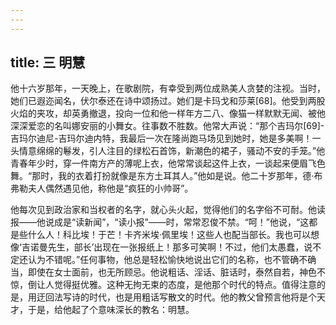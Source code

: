 ```yaml
---
---
---
```

title: 三 明慧
---




他十六岁那年，一天晚上，在歌剧院，有幸受到两位成熟美人贪婪的注视。当时，她们已遐迩闻名，伏尔泰还在诗中颂扬过。她们是卡玛戈和莎莱[68]。他受到两股火焰的夹攻，却英勇撤退，投向一位和他一样年方二八、像猫一样默默无闻、被他深深爱恋的名叫娜安丽的小舞女。往事数不胜数。他常大声说：“那个吉玛尔[69]-吉玛尔迪尼-吉玛尔迪内特，我最后一次在隆尚跑马场见到她时，她是多美啊！一头情意绵绵的鬈发，引人注目的绿松石首饰，新潮色的裙子，骚动不安的手笼。”他青春年少时，穿一件南方产的薄呢上衣，他常常谈起这件上衣，一谈起来便眉飞色舞。“那时，我的衣着打扮就像是东方土耳其人。”他如是说。他二十岁那年，德·布弗勒夫人偶然遇见他，称他是“疯狂的小帅哥”。

他每次见到政治家和当权者的名字，就心头火起，觉得他们的名字俗不可耐。他读报——他说成是“读新闻”，“读小报”——时，常常忍俊不禁。“呵！”他说，“这都是些什么人！科比埃！于芒！卡齐米埃·佩里埃！这些人也配当部长。我也可以想像‘吉诺曼先生，部长’出现在一张报纸上！那多可笑啊！不过，他们太愚蠢，说不定还认为不错呢。”任何事物，他总是轻松愉快地说出它们的名称，也不管确不确当，即使在女士面前，也无所顾忌。他说粗话、淫话、脏话时，泰然自若，神色不惊，倒让人觉得挺优雅。这种无拘无束的态度，是他那个时代的特点。值得注意的是，用迂回法写诗的时代，也是用粗话写散文的时代。他的教父曾预言他将是个天才，于是，给他起了个意味深长的教名：明慧。